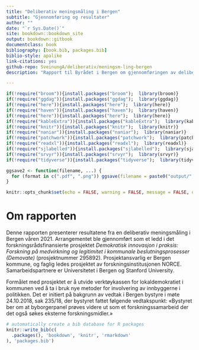 ```yaml
--- 
title: "Deliberativ meningsmåling i Bergen"
subtitle: "Gjennomføring og resultater"
author: ""
date: "`r Sys.Date()`"
site: bookdown::bookdown_site
output: bookdown::gitbook
documentclass: book
bibliography: [book.bib, packages.bib]
biblio-style: apalike
link-citations: yes
github-repo: SveinungA/deliberativ/meningsm-ling-bergen
description: "Rapport til Byrådet i Bergen om gjennomføringen av deliberativ meningsmåling i Bergen, 12. juni 2021"

---
```


```r
if(!require("broom")){install.packages("broom");  library(broom)}
if(!require("ggdag")){install.packages("ggdag");  library(ggdag)}
if(!require("here")){install.packages("here");  library(here)}
if(!require("haven")){install.packages("haven");  library(haven)}
if(!require("here")){install.packages("here");  library(here)}
if(!require("kableExtra")){install.packages("kableExtra");  library(kableExtra)}
if(!require("knitr")){install.packages("knitr");  library(knitr)}
if(!require("naniar")){install.packages("naniar");  library(naniar)}
if(!require("patchwork")){install.packages("patchwork");  library(patchwork)}
if(!require("readxl")){install.packages("readxl");  library(readxl)}
if(!require("sjlabelled")){install.packages("sjlabelled");  library(sjalabelled)}
if(!require("srvyr")){install.packages("srvyr");  library(srvyr)}
if(!require("tidyverse")){install.packages("tidyverse");  library(tidyverse)}

ggsave2 <- function(filename, ...) {
  for (format in c(".pdf", ".png")) ggsave(filename = paste0("output/", filename, format), ...)
}

knitr::opts_chunk$set(echo = FALSE, warning = FALSE, message = FALSE, digits = 0)
```

# Om rapporten

Denne rapporten presenterer resultatene fra en deliberativ meningsmåling i Bergen våren 2021.
Arrangementet ble gjennomført som et ledd i det forskningsrådsfinansierte prosjektet *Demokratisk innovasjon i praksis: Forskning på medvirkning og legitimitet i kommunale beslutningsprosesser (Demovate)* (prosjektnummer 295892). 
Prosjektansvarlig er Bergen kommune, og faglig ledes prosjektet av forskningsinstitusjonen NORCE.  
Samarbeidspartnere er Universitetet i Bergen og Stanford University. 

Formålet med prosjektet er å utvide verktøykassen for lokaldemokratiet i kommunen ved å ta i bruk nye metoder for involvering av innbyggerne i politikken.
Det  er initiert på bakgrunn av vedtak i Bergen bystyre i møte 24.10.2018, sak 235/18, der bystyret fattet følgende vedtakspunkt: 
«Bystyret ber om at byborgerpanel prøves videre ut som et forskningssamarbeid der det også søkes eksterne forskningsmidler.» 


```r
# automatically create a bib database for R packages
knitr::write_bib(c(
  .packages(), 'bookdown', 'knitr', 'rmarkdown'
), 'packages.bib')
```
